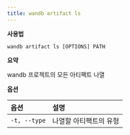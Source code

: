 ```yaml
---
title: wandb artifact ls
---
```


**사용법**

`wandb artifact ls [OPTIONS] PATH`

**요약**

wandb 프로젝트의 모든 아티팩트 나열


**옵션**

| **옵션** | **설명** |
| :--- | :--- |
| `-t, --type` | 나열할 아티팩트의 유형 |
